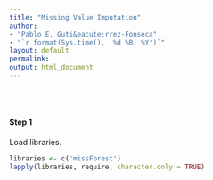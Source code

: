 ```yaml
---
title: "Missing Value Imputation"
author: 
- "Pablo E. Guti&eacute;rrez-Fonseca"
- "`r format(Sys.time(), '%d %B, %Y')`"
layout: default
permalink:
output: html_document
---
```

<br/>
<br/>

#### **Step 1**
Load libraries.<br>
```r
libraries <- c('missForest')
lapply(libraries, require, character.only = TRUE)
```

<br/>
<br/>
